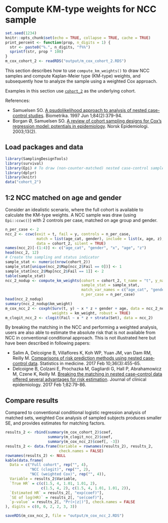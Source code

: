 # Compute KM-type weights for NCC sample {#ncc_km_weight}

```r
set.seed(1234)
knitr::opts_chunk$set(echo = TRUE, collapse = TRUE, cache = TRUE)
print_percent <- function(prop, n_digits = 1) {
  str <- paste0("%.", n_digits, "f%%")
  sprintf(str, prop * 100)
}
m_cox_cohort_2 <- readRDS("output/m_cox_cohort_2.RDS")
```


This section describes how to use `compute_km_weights()` to draw NCC samples and 
compute Kaplan-Meier type (KM-type) weights, and subsequently how to analyze the
sample using a weighted Cox approach.

Examples in this section use [`cohort_2`](index.qmd#cohort_2) as the underlying
cohort.

References:

- Samuelsen SO. [A psudolikelihood approach to analysis of nested case-control studies](https://academic.oup.com/biomet/article-abstract/84/2/379/233968?redirectedFrom=fulltext). Biometrika. 1997 Jun 1;84(2):379-94.
- Borgan Ø, Samuelsen SO. [A review of cohort sampling designs for Cox's regression model: potentials in epidemiology](https://www.ntnu.no/ojs/index.php/norepid/article/view/292). Norsk Epidemiologi. 2003;13(2).

## Load packages and data

```r
library(SamplingDesignTools)
library(survival)
library(Epi) # To draw (non-counter-matched) nested case-control sample
library(dplyr)
library(knitr)
data("cohort_2")
```

## 1:2 NCC matched on age and gender

Consider an idealistic scenario, where the full cohort is available to calculate
the KM-type weights. A NCC sample was draw (using `Epi::ccwc()`) with 2 controls
per case, matched on age group and gender.

```r
n_per_case <- 2
ncc_2 <- ccwc(exit = t, fail = y, controls = n_per_case, 
              match = list(age_cat, gender), include = list(x, age, z), 
              data = cohort_2, silent = TRUE)
names(ncc_2)[-(1:4)] <- c("age_cat", "gender", "x", "age", "z")
head(ncc_2, 12)
# Create the sampling and status indicator
sample_stat <- numeric(nrow(cohort_2))
sample_stat[unique(ncc_2$Map[ncc_2$Fail == 0])] <- 1
sample_stat[ncc_2$Map[ncc_2$Fail == 1]] <- 2
table(sample_stat)
ncc_2_nodup <- compute_km_weights(cohort = cohort_2, t_name = "t", y_name = "y",
                                  sample_stat = sample_stat, 
                                  match_var_names = c("age_cat", "gender"), 
                                  n_per_case = n_per_case)
head(ncc_2_nodup)
summary(ncc_2_nodup$km_weight)
m_cox_ncc_2 <- coxph(Surv(t, y) ~ x * z + gender + age, data = ncc_2_nodup,
                     weights = km_weight, robust = TRUE)
m_clogit_ncc_2 <- clogit(Fail ~ x * z + strata(Set), data = ncc_2)
```

By breaking the matching in the NCC and performing a weighted analysis, users
are also able to estimate the absolute risk that is not available from NCC in
conventional conditional approach. This is not illustrated here but have been
described in following papers:

- Salim A, Delcoigne B, Villaflores K, Koh WP, Yuan JM, van Dam RM, Reilly M. [Comparisons of risk prediction methods using nested case‐control data](https://pubmed.ncbi.nlm.nih.gov/27734520/). Statistics in medicine. 2017 Feb 10;36(3):455-65.
- Delcoigne B, Colzani E, Prochazka M, Gagliardi G, Hall P, Abrahamowicz M, Czene K, Reilly M. [Breaking the matching in nested case–control data offered several advantages for risk estimation](https://pubmed.ncbi.nlm.nih.gov/27923734/). Journal of clinical epidemiology. 2017 Feb 1;82:79-86.


## Compare results {#results}

Compared to conventional conditional logistic regression analysis of matched
sets, weighted Cox analysis of sampled subjects produces smaller SE, and
provides estimates for matching factors.

```r
results_2 <- rbind(summary(m_cox_cohort_2)$coef, 
                   summary(m_clogit_ncc_2)$coef, 
                   summary(m_cox_ncc_2)$coef[, -3])
results_2 <- data.frame(Variable = rownames(results_2), results_2, 
                        check.names = FALSE)
rownames(results_2) <- NULL
kable(data.frame(
  Data = c("Full cohort", rep("", 4), 
           "NCC (clogit)", rep("", 2), 
           "NCC (weighted Cox)", rep("", 4)), 
  Variable = results_2$Variable, 
  `True HR` = c(c(1.5, 4, 1.01, 1.01, 2), 
                c(1.5, 4, 2), c(1.5, 4, 1.01, 1.01, 2)),
  `Estimated HR` = results_2[, "exp(coef)"], 
  `SE of log(HR)` = results_2[, "se(coef)"], 
  `p-value` = results_2[, "Pr(>|z|)"], check.names = FALSE
), digits = c(0, 0, 2, 2, 3, 3))
```

```r
saveRDS(m_cox_ncc_2, file = "output/m_cox_ncc_2.RDS")
```
